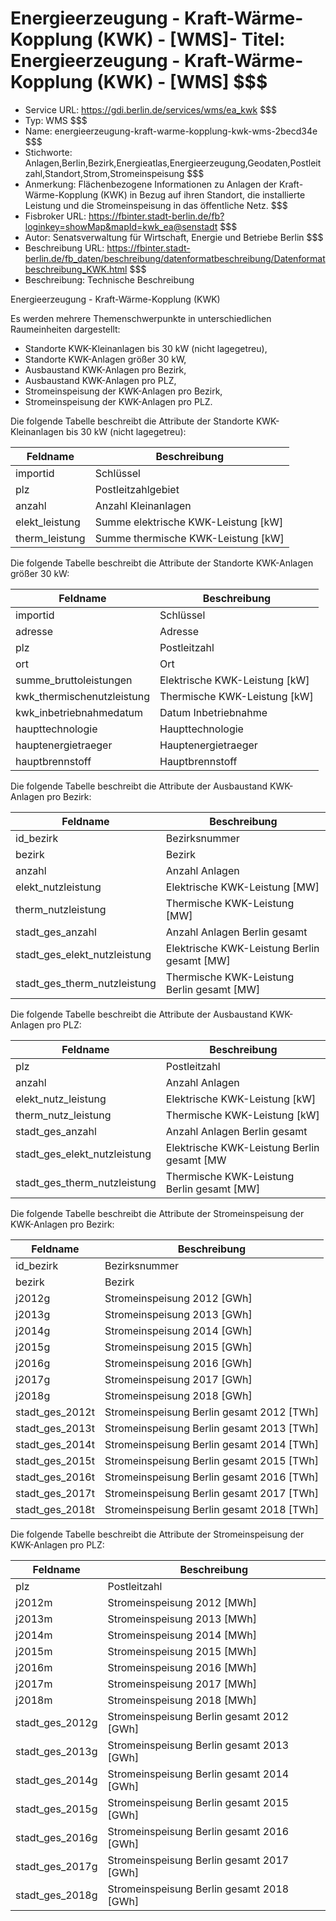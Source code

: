 # Energieerzeugung - Kraft-Wärme-Kopplung (KWK) - [WMS]- Titel: Energieerzeugung - Kraft-Wärme-Kopplung (KWK) - [WMS] $$$
- Service URL: https://gdi.berlin.de/services/wms/ea_kwk $$$
- Typ: WMS $$$
- Name: energieerzeugung-kraft-warme-kopplung-kwk-wms-2becd34e $$$
- Stichworte: Anlagen,Berlin,Bezirk,Energieatlas,Energieerzeugung,Geodaten,Postleitzahl,Standort,Strom,Stromeinspeisung $$$
- Anmerkung: Flächenbezogene Informationen zu Anlagen der Kraft-Wärme-Kopplung (KWK)  in Bezug auf ihren Standort, die installierte Leistung und die Stromeinspeisung in das öffentliche Netz. $$$
- Fisbroker URL: https://fbinter.stadt-berlin.de/fb?loginkey=showMap&mapId=kwk_ea@senstadt $$$
- Autor: Senatsverwaltung für Wirtschaft, Energie und Betriebe Berlin $$$
- Beschreibung URL: https://fbinter.stadt-berlin.de/fb_daten/beschreibung/datenformatbeschreibung/Datenformatbeschreibung_KWK.html $$$
- Beschreibung: Technische Beschreibung 

Energieerzeugung - Kraft-Wärme-Kopplung (KWK)

Es werden mehrere Themenschwerpunkte in unterschiedlichen Raumeinheiten dargestellt:

* Standorte KWK-Kleinanlagen bis 30 kW (nicht lagegetreu),
* Standorte KWK-Anlagen größer 30 kW,
* Ausbaustand KWK-Anlagen pro Bezirk,
* Ausbaustand KWK-Anlagen pro PLZ,
* Stromeinspeisung der KWK-Anlagen pro Bezirk,
* Stromeinspeisung der KWK-Anlagen pro PLZ.

Die folgende Tabelle beschreibt die Attribute der Standorte KWK-Kleinanlagen bis 30 kW (nicht lagegetreu):

| **Feldname**    | **Beschreibung**                      |
| --------------- | ------------------------------------- |
| importid        | Schlüssel                             |
| plz             | Postleitzahlgebiet                    |
| anzahl          | Anzahl Kleinanlagen                   |
| elekt\_leistung | Summe elektrische KWK-Leistung \[kW\] |
| therm\_leistung | Summe thermische KWK-Leistung \[kW\]  |

Die folgende Tabelle beschreibt die Attribute der Standorte KWK-Anlagen größer 30 kW:

| **Feldname**                | **Beschreibung**                |
| --------------------------- | ------------------------------- |
| importid                    | Schlüssel                       |
| adresse                     | Adresse                         |
| plz                         | Postleitzahl                    |
| ort                         | Ort                             |
| summe\_bruttoleistungen     | Elektrische KWK-Leistung \[kW\] |
| kwk\_thermischenutzleistung | Thermische KWK-Leistung \[kW\]  |
| kwk\_inbetriebnahmedatum    | Datum Inbetriebnahme            |
| haupttechnologie            | Haupttechnologie                |
| hauptenergietraeger         | Hauptenergietraeger             |
| hauptbrennstoff             | Hauptbrennstoff                 |

Die folgende Tabelle beschreibt die Attribute der Ausbaustand KWK-Anlagen pro Bezirk:

| **Feldname**                    | **Beschreibung**                              |
| ------------------------------- | --------------------------------------------- |
| id\_bezirk                      | Bezirksnummer                                 |
| bezirk                          | Bezirk                                        |
| anzahl                          | Anzahl Anlagen                                |
| elekt\_nutzleistung             | Elektrische KWK-Leistung \[MW\]               |
| therm\_nutzleistung             | Thermische KWK-Leistung \[MW\]                |
| stadt\_ges\_anzahl              | Anzahl Anlagen Berlin gesamt                  |
| stadt\_ges\_elekt\_nutzleistung | Elektrische KWK-Leistung Berlin gesamt \[MW\] |
| stadt\_ges\_therm\_nutzleistung | Thermische KWK-Leistung Berlin gesamt \[MW\]  |

Die folgende Tabelle beschreibt die Attribute der Ausbaustand KWK-Anlagen pro PLZ:

| **Feldname**                    | **Beschreibung**                             |
| ------------------------------- | -------------------------------------------- |
| plz                             | Postleitzahl                                 |
| anzahl                          | Anzahl Anlagen                               |
| elekt\_nutz\_leistung           | Elektrische KWK-Leistung \[kW\]              |
| therm\_nutz\_leistung           | Thermische KWK-Leistung \[kW\]               |
| stadt\_ges\_anzahl              | Anzahl Anlagen Berlin gesamt                 |
| stadt\_ges\_elekt\_nutzleistung | Elektrische KWK-Leistung Berlin gesamt \[MW  |
| stadt\_ges\_therm\_nutzleistung | Thermische KWK-Leistung Berlin gesamt \[MW\] |

Die folgende Tabelle beschreibt die Attribute der  Stromeinspeisung der KWK-Anlagen pro Bezirk:

| **Feldname**      | **Beschreibung**                            |
| ----------------- | ------------------------------------------- |
| id\_bezirk        | Bezirksnummer                               |
| bezirk            | Bezirk                                      |
| j2012g            | Stromeinspeisung 2012 \[GWh\]               |
| j2013g            | Stromeinspeisung 2013 \[GWh\]               |
| j2014g            | Stromeinspeisung 2014 \[GWh\]               |
| j2015g            | Stromeinspeisung 2015 \[GWh\]               |
| j2016g            | Stromeinspeisung 2016 \[GWh\]               |
| j2017g            | Stromeinspeisung 2017 \[GWh\]               |
| j2018g            | Stromeinspeisung 2018 \[GWh\]               |
| stadt\_ges\_2012t | Stromeinspeisung Berlin gesamt 2012 \[TWh\] |
| stadt\_ges\_2013t | Stromeinspeisung Berlin gesamt 2013 \[TWh\] |
| stadt\_ges\_2014t | Stromeinspeisung Berlin gesamt 2014 \[TWh\] |
| stadt\_ges\_2015t | Stromeinspeisung Berlin gesamt 2015 \[TWh\] |
| stadt\_ges\_2016t | Stromeinspeisung Berlin gesamt 2016 \[TWh\] |
| stadt\_ges\_2017t | Stromeinspeisung Berlin gesamt 2017 \[TWh\] |
| stadt\_ges\_2018t | Stromeinspeisung Berlin gesamt 2018 \[TWh\] |

Die folgende Tabelle beschreibt die Attribute der  Stromeinspeisung der KWK-Anlagen pro PLZ:

| **Feldname**      | **Beschreibung**                            |
| ----------------- | ------------------------------------------- |
| plz               | Postleitzahl                                |
| j2012m            | Stromeinspeisung 2012 \[MWh\]               |
| j2013m            | Stromeinspeisung 2013 \[MWh\]               |
| j2014m            | Stromeinspeisung 2014 \[MWh\]               |
| j2015m            | Stromeinspeisung 2015 \[MWh\]               |
| j2016m            | Stromeinspeisung 2016 \[MWh\]               |
| j2017m            | Stromeinspeisung 2017 \[MWh\]               |
| j2018m            | Stromeinspeisung 2018 \[MWh\]               |
| stadt\_ges\_2012g | Stromeinspeisung Berlin gesamt 2012 \[GWh\] |
| stadt\_ges\_2013g | Stromeinspeisung Berlin gesamt 2013 \[GWh\] |
| stadt\_ges\_2014g | Stromeinspeisung Berlin gesamt 2014 \[GWh\] |
| stadt\_ges\_2015g | Stromeinspeisung Berlin gesamt 2015 \[GWh\] |
| stadt\_ges\_2016g | Stromeinspeisung Berlin gesamt 2016 \[GWh\] |
| stadt\_ges\_2017g | Stromeinspeisung Berlin gesamt 2017 \[GWh\] |
| stadt\_ges\_2018g | Stromeinspeisung Berlin gesamt 2018 \[GWh\] | $$$
